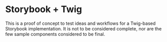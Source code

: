 <Meta title='Introduction' />

# Storybook + Twig

This is a proof of concept to test ideas and workflows for a Twig-based Storybook implementation. It is not to be considered complete, nor are the few sample components considered to be final.
